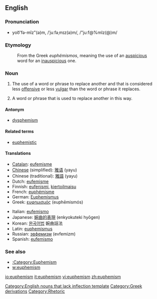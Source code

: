 ==English==

===Pronunciation===
*yoo͞'fə-mĭz"(ə)m, /ˈjuːfəˌmɪz(ə)m/, /"ju:f@%mIz(@)m/

===Etymology===
:From the Greek ''euphëmismos'', meaning the use of an [[auspicious]] word for an [[inauspicious]] one.

===Noun===
{{en-noun}}

# {{uncountable}} The use of a word or phrase to replace another and that is considered less [[offensive]] or less [[vulgar]] than the word or phrase it replaces.
# A word or phrase that is used to replace another in this way.

====Antonym====
*[[dysphemism]]

====Related terms====
*[[euphemistic]]

====Translations====
{{rfc-trans}}
{{top}}
*[[Catalan]]: [[eufemisme]] {{m}}
*[[Chinese]] (simplified): [[雅语]] (yayu)
*Chinese (traditional): [[雅語]] (yayu)
*Dutch: [[eufemisme]] {{n}}
*Finnish: [[eufenismi]], [[kiertoilmaisu]]
*French: [[euphémisme]] {{m}}
*German: [[Euphemismus]] {{m}}
*Greek: [[ευφημισμός]] (euphēmismós) {{m}}
{{mid}}
*Italian: [[eufemismo]]
*Japanese: [[婉曲的表現]] (enkyokuteki hyōgen)
*Korean: [[완곡어법]] 婉曲話法
*Latin: [[euphemismus]] {{m}}
*Russian: [[эвфемизм]] (evfemizm)
*Spanish: [[eufemismo]] {{m}}
{{bottom}}

===See also===
* [[:Category:Euphemism]]
* [[w:euphemism]]

[[Category:English nouns that lack inflection template]]
[[Category:Greek derivations]]
[[Category:Rhetoric]]

[[io:euphemism]]
[[it:euphemism]]
[[vi:euphemism]]
[[zh:euphemism]]